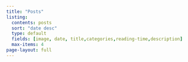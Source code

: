```yaml
---
title: "Posts"
listing:
  contents: posts
  sort: "date desc"
  type: default
  fields: [image, date, title,categories,reading-time,description]
  max-items: 4
page-layout: full
---
```


<style>
  .quarto-title, .quarto-title-block {
    display: none !important;
  }
</style>

